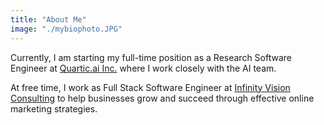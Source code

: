 ```yaml
---
title: "About Me"
image: "./mybiophoto.JPG"
---
```



Currently, I am starting my full-time position as a Research Software Engineer at <a href="https://www.quartic.ai/" target="_blank" rel="" aria-label="External Link"><Underlining>Quartic.ai Inc.</Underlining></a> where I work closely with the AI team.

At free time, I work as Full Stack Software Engineer at <a href="https://www.infinityvc.ca/" target="_blank" rel="" aria-label="External Link"><Underlining>Infinity Vision Consulting</Underlining></a> to help businesses grow and succeed through effective online marketing strategies.
